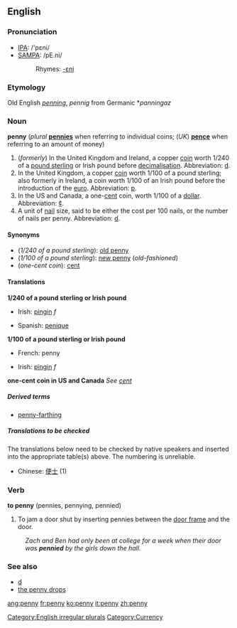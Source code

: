 {{see|Penny}}
==English==

===Pronunciation===
*[[IPA]]: /'pɛni/
*[[SAMPA]]: /pE.ni/
*:Rhymes: [[Rhymes:English:-ɛni|-ɛni]]

===Etymology===
Old English ''[[penning]]'', ''pennig'' from Germanic *''panningaz''
===Noun===
'''penny''' (''plural'' '''[[pennies]]''' when referring to individual coins; (''UK'') '''[[pence]]''' when referring to an amount of money)

# (''formerly'') In the United Kingdom and Ireland, a copper [[coin]] worth 1/240 of a [[pound sterling]] or Irish pound before [[decimalisation]].  Abbreviation: [[d]].
# In the United Kingdom, a copper [[coin]] worth 1/100 of a pound sterling; also formerly in Ireland, a coin worth 1/100 of an Irish pound before the introduction of the [[euro]].  Abbreviation: [[p]].
# In the US and Canada, a one-[[cent]] coin, worth 1/100 of a [[dollar]].  Abbreviation: [[¢]].
# A unit of [[nail]] size, said to be either the cost per 100 nails, or the number of nails per penny.  Abbreviation: [[d]].

====Synonyms====
*(''1/240 of a pound sterling''): [[old penny]]
*(''1/100 of a pound sterling''): [[new penny]] (''old-fashioned'')
*(''one-cent coin''): [[cent]]

====Translations====
'''1/240 of a pound sterling or Irish pound'''
{{top}}
*Irish: [[pingin]] ''f''
{{mid}}
*Spanish: [[penique]] {{m}}
{{bottom}}

'''1/100 of a pound sterling or Irish pound'''
{{top}}
*French: penny
{{mid}}
*Irish: [[pingin]] ''f''
{{bottom}}

'''one-cent coin in US and Canada'''
''See [[cent]]''

=====Derived terms=====
*[[penny-farthing]]

=====Translations to be checked=====
<!--Remove this section once all of the translations below have been moved into the tables above.-->

The translations below need to be checked by native speakers and inserted into the appropriate table(s) above.  The numbering is unreliable.

*Chinese: [[便士]] (1)

===Verb===
'''to penny''' (pennies, pennying, pennied)

# To jam a door shut by inserting pennies between the [[door frame]] and the door.
:''Zach and Ben had only been at college for a week when their door was '''pennied''' by the girls down the hall.''

<!--This belongs on a separate page; if it just means "put a penny in a fuse box", then it doesn't merit an entry at all
'''penny in a fuse box'''
#To circumvent the [[trip|tripping]] of an electrical [[circuit breaker]] by the dangerous practice of inserting a coin in place of a [[fuse]] in a fuse socket.
-->

===See also===
*[[d]]
*[[the penny drops]]

[[Category:English irregular plurals]]
[[Category:Currency]]
[[ang:penny]]
[[fr:penny]]
[[ko:penny]]
[[it:penny]]
[[zh:penny]]